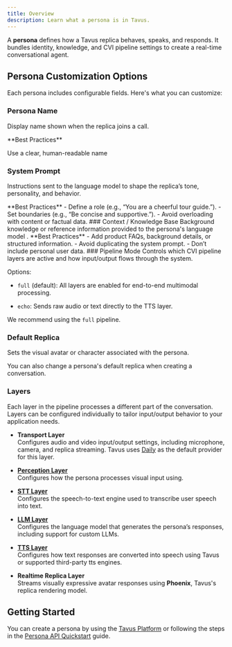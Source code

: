 ```yaml
---
title: Overview
description: Learn what a persona is in Tavus.
---
```


A **persona** defines how a Tavus replica behaves, speaks, and responds. It bundles identity, knowledge, and CVI pipeline settings to create a real-time conversational agent.


## Persona Customization Options

Each persona includes configurable fields. Here's what you can customize:

### Persona Name

Display name shown when the replica joins a call.

<Tip>
**Best Practices**

Use a clear, human-readable name
</Tip>

### System Prompt
Instructions sent to the language model to shape the replica’s tone, personality, and behavior.

<Tip>
**Best Practices**
- Define a role (e.g., “You are a cheerful tour guide.”).
- Set boundaries (e.g., “Be concise and supportive.”).
- Avoid overloading with content or factual data.
</Tip>
### Context / Knowledge Base
Background knowledge or reference information provided to the persona's language model .

<Tip>
**Best Practices**
- Add product FAQs, background details, or structured information.
- Avoid duplicating the system prompt.
- Don’t include personal user data.
</Tip>
### Pipeline Mode
Controls which CVI pipeline layers are active and how input/output flows through the system.

Options:

- `full` (default): All layers are enabled for end-to-end multimodal processing.

- `echo`: Sends raw audio or text directly to the TTS layer.

<Note> We recommend using the `full` pipeline.</Note>
### Default Replica
Sets the visual avatar or character associated with the persona.

<Note>
You can also change a persona's default replica when creating a conversation.
</Note>

### Layers

Each layer in the pipeline processes a different part of the conversation. Layers can be configured individually to tailor input/output behavior to your application needs.

* **Transport Layer**
  <br/>Configures audio and video input/output settings, including microphone, camera, and replica streaming. Tavus uses [Daily](https://www.daily.co/) as the default provider for this layer.

* [**Perception Layer**](/sections/conversational-video-interface/persona/perception)
  <br/>Configures how the persona processes visual input using.

* [**STT Layer**](/sections/conversational-video-interface/persona/stt)
  <br/>Configures the speech-to-text engine used to transcribe user speech into text.

* [**LLM Layer**](/sections/conversational-video-interface/persona/llm)
  <br/>Configures the language model that generates the persona’s responses, including support for custom LLMs.

* [**TTS Layer**](/sections/conversational-video-interface/persona/tts)
  <br/>Configures how text responses are converted into speech using Tavus or supported third-party tts engines.

* **Realtime Replica Layer**
  <br/>Streams visually expressive avatar responses using **Phoenix**, Tavus's replica rendering model.

## Getting Started
You can create a persona by using the [Tavus Platform](https://platform.tavus.io/) or following the steps in the [Persona API Quickstart](/sections/conversational-video-interface/persona/full-mode) guide.